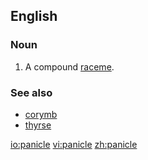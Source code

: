 ==English==
{{wikipedia}}
===Noun===
{{en-noun}}

# {{botany}} A compound [[raceme]].

===See also===
* [[corymb]]
* [[thyrse]]

[[io:panicle]]
[[vi:panicle]]
[[zh:panicle]]